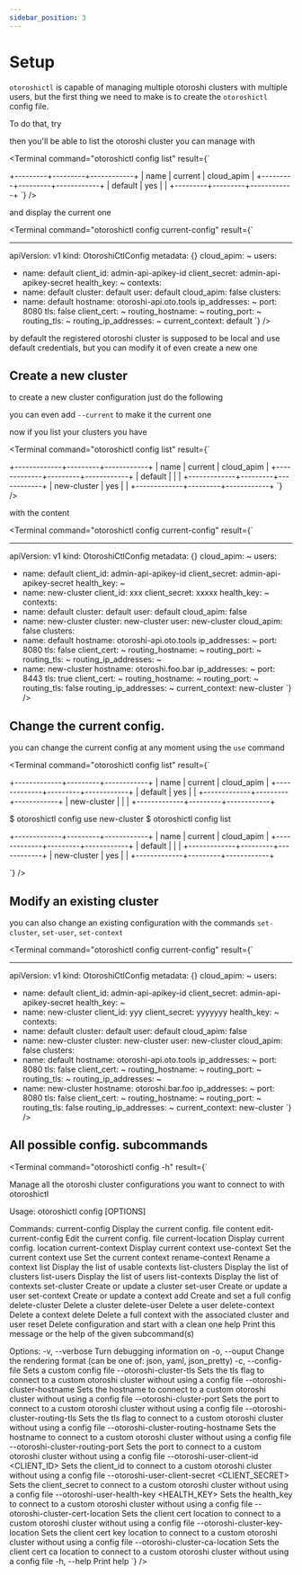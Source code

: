 ```yaml
---
sidebar_position: 3
---
```



# Setup

`otoroshictl` is capable of managing multiple otoroshi clusters with multiple users, but the first thing we need to make is to create the `otoroshictl` config file.

To do that, try

<Terminal 
    command="otoroshictl config reset"
/>

then you'll be able to list the otoroshi cluster you can manage with 

<Terminal 
    command="otoroshictl config list"
    result={`

+---------+---------+------------+
| name    | current | cloud_apim |
+---------+---------+------------+
| default | yes     |            |
+---------+---------+------------+
`} />

and display the current one

<Terminal 
    command="otoroshictl config current-config"
    result={`

---
apiVersion: v1
kind: OtoroshiCtlConfig
metadata: {}
cloud_apim: ~
users:
  - name: default
    client_id: admin-api-apikey-id
    client_secret: admin-api-apikey-secret
    health_key: ~
contexts:
  - name: default
    cluster: default
    user: default
    cloud_apim: false
clusters:
  - name: default
    hostname: otoroshi-api.oto.tools
    ip_addresses: ~
    port: 8080
    tls: false
    client_cert: ~
    routing_hostname: ~
    routing_port: ~
    routing_tls: ~
    routing_ip_addresses: ~
current_context: default
`} />

by default the registered otoroshi cluster is supposed to be local and use default credentials, but you can modify it of even create a new one

## Create a new cluster

to create a new cluster configuration just do the following

<Terminal 
    command="otoroshictl config add new-cluster --hostname otoroshi.foo.bar --port 8443 --tls --client-id xxx --client-secret xxxxx" />

you can even add `--current` to make it the current one

now if you list your clusters you have 

<Terminal 
    command="otoroshictl config list"
    result={`

+-------------+---------+------------+
| name        | current | cloud_apim |
+-------------+---------+------------+
| default     |         |            |
+-------------+---------+------------+
| new-cluster | yes     |            |
+-------------+---------+------------+
`} />

with the content

<Terminal 
    command="otoroshictl config current-config"
    result={`

---
apiVersion: v1
kind: OtoroshiCtlConfig
metadata: {}
cloud_apim: ~
users:
  - name: default
    client_id: admin-api-apikey-id
    client_secret: admin-api-apikey-secret
    health_key: ~
  - name: new-cluster
    client_id: xxx
    client_secret: xxxxx
    health_key: ~
contexts:
  - name: default
    cluster: default
    user: default
    cloud_apim: false
  - name: new-cluster
    cluster: new-cluster
    user: new-cluster
    cloud_apim: false
clusters:
  - name: default
    hostname: otoroshi-api.oto.tools
    ip_addresses: ~
    port: 8080
    tls: false
    client_cert: ~
    routing_hostname: ~
    routing_port: ~
    routing_tls: ~
    routing_ip_addresses: ~
  - name: new-cluster
    hostname: otoroshi.foo.bar
    ip_addresses: ~
    port: 8443
    tls: true
    client_cert: ~
    routing_hostname: ~
    routing_port: ~
    routing_tls: false
    routing_ip_addresses: ~
current_context: new-cluster
`} />

## Change the current config.

you can change the current config at any moment using the `use` command

<Terminal 
    command="otoroshictl config list"
    result={`

+-------------+---------+------------+
| name        | current | cloud_apim |
+-------------+---------+------------+
| default     | yes     |            |
+-------------+---------+------------+
| new-cluster |         |            |
+-------------+---------+------------+

$ otoroshictl config use new-cluster
$ otoroshictl config list

+-------------+---------+------------+
| name        | current | cloud_apim |
+-------------+---------+------------+
| default     |         |            |
+-------------+---------+------------+
| new-cluster | yes     |            |
+-------------+---------+------------+

`} />

## Modify an existing cluster

you can also change an existing configuration with the commands `set-cluster`, `set-user`, `set-context`

<Terminal 
    command="otoroshictl config set-cluster new-cluster --hostname otoroshi.bar.foo --port 8080 --tls false
$ otoroshictl config set-user new-cluster --client-id yyy ---client-id yyyyyyy" />

<Terminal 
    command="otoroshictl config current-config"
    result={`

---
apiVersion: v1
kind: OtoroshiCtlConfig
metadata: {}
cloud_apim: ~
users:
  - name: default
    client_id: admin-api-apikey-id
    client_secret: admin-api-apikey-secret
    health_key: ~
  - name: new-cluster
    client_id: yyy
    client_secret: yyyyyyy
    health_key: ~
contexts:
  - name: default
    cluster: default
    user: default
    cloud_apim: false
  - name: new-cluster
    cluster: new-cluster
    user: new-cluster
    cloud_apim: false
clusters:
  - name: default
    hostname: otoroshi-api.oto.tools
    ip_addresses: ~
    port: 8080
    tls: false
    client_cert: ~
    routing_hostname: ~
    routing_port: ~
    routing_tls: ~
    routing_ip_addresses: ~
  - name: new-cluster
    hostname: otoroshi.bar.foo
    ip_addresses: ~
    port: 8080
    tls: false
    client_cert: ~
    routing_hostname: ~
    routing_port: ~
    routing_tls: false
    routing_ip_addresses: ~
current_context: new-cluster
`} />

## All possible config. subcommands

<Terminal 
    command="otoroshictl config -h"
    result={`

Manage all the otoroshi cluster configurations you want to connect to with otoroshictl

Usage: otoroshictl config [OPTIONS] <COMMAND>

Commands:
  current-config       Display the current config. file content
  edit-current-config  Edit the current config. file
  current-location     Display current config. location
  current-context      Display current context
  use-context          Set the current context
  use                  Set the current context
  rename-context       Rename a context
  list                 Display the list of usable contexts
  list-clusters        Display the list of clusters
  list-users           Display the list of users
  list-contexts        Display the list of contexts
  set-cluster          Create or update a cluster
  set-user             Create or update a user
  set-context          Create or update a context
  add                  Create and set a full config
  delete-cluster       Delete a cluster
  delete-user          Delete a user
  delete-context       Delete a context
  delete               Delete a full context with the associated cluster and user
  reset                Delete configuration and start with a clean one
  help                 Print this message or the help of the given subcommand(s)

Options:
  -v, --verbose
          Turn debugging information on
  -o, --ouput <FORMAT>
          Change the rendering format (can be one of: json, yaml, json_pretty)
  -c, --config-file <FILE or URL>
          Sets a custom config file
      --otoroshi-cluster-tls
          Sets the tls flag to connect to a custom otoroshi cluster without using a config file
      --otoroshi-cluster-hostname <HOSTNAME>
          Sets the hostname to connect to a custom otoroshi cluster without using a config file
      --otoroshi-cluster-port <PORT>
          Sets the port to connect to a custom otoroshi cluster without using a config file
      --otoroshi-cluster-routing-tls
          Sets the tls flag to connect to a custom otoroshi cluster without using a config file
      --otoroshi-cluster-routing-hostname <HOSTNAME>
          Sets the hostname to connect to a custom otoroshi cluster without using a config file
      --otoroshi-cluster-routing-port <PORT>
          Sets the port to connect to a custom otoroshi cluster without using a config file
      --otoroshi-user-client-id <CLIENT_ID>
          Sets the client_id to connect to a custom otoroshi cluster without using a config file
      --otoroshi-user-client-secret <CLIENT_SECRET>
          Sets the client_secret to connect to a custom otoroshi cluster without using a config file
      --otoroshi-user-health-key <HEALTH_KEY>
          Sets the health_key to connect to a custom otoroshi cluster without using a config file
      --otoroshi-cluster-cert-location <FILE>
          Sets the client cert location to connect to a custom otoroshi cluster without using a config file
      --otoroshi-cluster-key-location <FILE>
          Sets the client cert key location to connect to a custom otoroshi cluster without using a config file
      --otoroshi-cluster-ca-location <FILE>
          Sets the client cert ca location to connect to a custom otoroshi cluster without using a config file
  -h, --help
          Print help
`} />